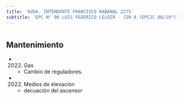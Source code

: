 ```yaml
---
title: 'AVDA. INTENDENTE FRANCISCO RABANAL 2275'
subtitle: 'EPC N° 08 LUIS FEDERICO LELOIR - JIN A (EPCJC 08/19°)'
---
```


#


## Mantenimiento

*  (2022) Gas 
    + Cambio de reguladores.

*  (2022) Medios de elevación 
    + decuación del ascensor



